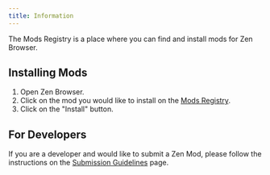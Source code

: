 ```yaml
---
title: Information
---
```


The Mods Registry is a place where you can find and install mods for Zen Browser.

## Installing Mods

1. Open Zen Browser.
2. Click on the mod you would like to install on the [Mods Registry](https://www.zen-browser.app/mods).
3. Click on the "Install" button.

## For Developers

If you are a developer and would like to submit a Zen Mod, please follow the instructions on the [Submission Guidelines](./themes-marketplace-submission-guidelines.mdx) page.